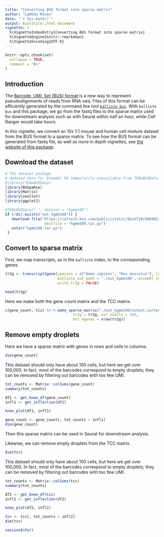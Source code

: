 ```yaml
---
title: "Converting BUS format into sparse matrix"
author: "Lambda Moses"
date: "`r Sys.Date()`"
output: BiocStyle::html_document
vignette: >
  %\VignetteIndexEntry{Converting BUS format into sparse matrix}
  %\VignetteEngine{knitr::rmarkdown}
  %\VignetteEncoding{UTF-8}
---
```


```r
knitr::opts_chunk$set(
  collapse = TRUE,
  comment = "#>"
)
```

## Introduction
The [Barcode, UMI, Set (BUS) format](https://www.biorxiv.org/content/early/2018/11/21/472571) is a new way to represent pseudoalignments of reads from RNA-seq. Files of this format can be efficiently generated by the command line tool [`kallisto bus`](https://pachterlab.github.io/kallisto/manual). With `kallisto bus` and this package, we go from the fastq files to the sparse matrix used for downstream analysis such as with Seurat within half an hour, while Cell Ranger would take hours. 

In this vignette, we convert an 10x 1:1 mouse and human cell mixture dataset from the BUS format to a sparse matrix. To see how the BUS format can be generated from fastq file, as well as more in depth vignettes, see [the website of this package](https://bustools.github.io/BUS_notebooks_R/index.html).

## Download the dataset
```r
# The dataset package
# Updated data for Ensembl 99 temporarily unavailable from TENxBUSData
#library(TENxBUSData)
library(BUSpaRse)
library(Matrix)
library(zeallot)
library(ggplot2)
```

```r
#TENxBUSData(".", dataset = "hgmm100")
if (!dir.exists("out_hgmm100")) {
   download.file("https://caltech.box.com/public/static/9pze7j8r58609231tqhw9dtgwy21qx2j",
                  destfile = "hgmm100.tar.gz")
   untar("hgmm100.tar.gz")
 }
```

## Convert to sparse matrix
First, we map transcripts, as in the `kallisto` index, to the corresponding genes. 
```r
tr2g <- transcript2gene(species = c("Homo sapiens", "Mus musculus"), type = "vertebrate",
                        kallisto_out_path = "./out_hgmm100", ensembl_version = 99,
                        write_tr2g = FALSE)
```

```r
head(tr2g)
```

Here we make both the gene count matrix and the TCC matrix.
```r
c(gene_count, tcc) %<-% make_sparse_matrix("./out_hgmm100/output.sorted.txt",
                               tr2g = tr2g, est_ncells = 1e5,
                               est_ngenes = nrow(tr2g))
```

## Remove empty droplets
Here we have a sparse matrix with genes in rows and cells in columns.
```r
dim(gene_count)
```

This dataset should only have about 100 cells, but here we get over 100,000. In fact, most of the barcodes correspond to empty droplets; they can be removed by filtering out barcodes with too few UMI.

```r
tot_counts <- Matrix::colSums(gene_count)
summary(tot_counts)
```

```r
df1 <- get_knee_df(gene_count)
infl1 <- get_inflection(df1)
```

```r
knee_plot(df1, infl1)
```

```r
gene_count <- gene_count[, tot_counts > infl1]
dim(gene_count)
```

Then this sparse matrix can be used in Seurat for downstream analysis.

Likewise, we can remove empty droplets from the TCC matrix.
```r
dim(tcc)
```

This dataset should only have about 100 cells, but here we get over 100,000. In fact, most of the barcodes correspond to empty droplets; they can be removed by filtering out barcodes with too few UMI.

```r
tot_counts <- Matrix::colSums(tcc)
summary(tot_counts)
```

```r
df2 <- get_knee_df(tcc)
infl2 <- get_inflection(df2)
```

```r
knee_plot(df2, infl2)
```

```r
tcc <- tcc[, tot_counts > infl2]
dim(tcc)
```

```r
sessionInfo()
```

